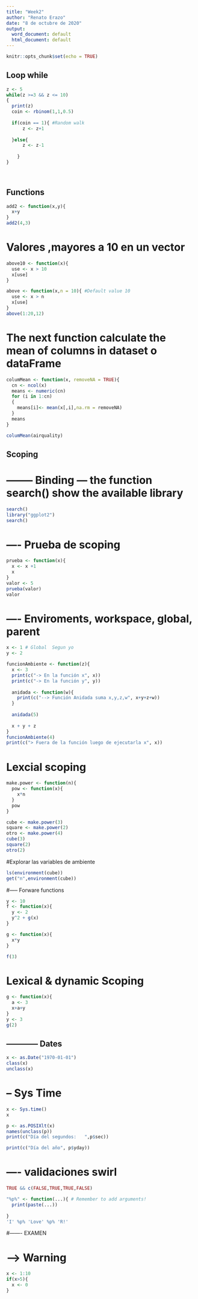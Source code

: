 ```yaml
---
title: "Week2"
author: "Renato Erazo"
date: "8 de octubre de 2020"
output:
  word_document: default
  html_document: default
---
```


```r
knitr::opts_chunk$set(echo = TRUE)
```

## Loop while

```r
z <- 5
while(z >=3 && z <= 10)
{
  print(z)
  coin <- rbinom(1,1,0.5)
  
  if(coin == 1){ #Random walk
      z <- z+1
      
  }else{
      z <- z-1  
    
    }
}
  
  
```
## Functions 

```r
add2 <- function(x,y){
  x+y
}
add2(4,3)
```
# Valores ,mayores a 10 en un vector
```r
above10 <- function(x){
  use <- x > 10
  x[use]
}

above <- function(x,n = 10){ #Default value 10
  use <- x > n
  x[use]
}
above(1:20,12)

```
# The next function calculate the mean of columns in dataset o dataFrame

```r
columMean <- function(x, removeNA = TRUE){
  cn <- ncol(x)
  means <- numeric(cn)
  for (i in 1:cn)
  {
    means[i]<- mean(x[,i],na.rm = removeNA)
  }
  means
}

columMean(airquality)

```
## Scoping 

# -------- Binding --- the function search() show the available library
```r
search()
library("ggplot2")
search()
```
# ---- Prueba de scoping
```r
prueba <- function(x){
  x <- x +1
  x
}
valor <- 5
prueba(valor)
valor
```

# ---- Enviroments, workspace, global, parent


```r
x <- 1 # Global  Segun yo
y <- 2

funcionAmbiente <- function(z){
  x <- 3
  print(c("-> En la función x", x))
  print(c("-> En la función y", y))
  
  anidada <- function(w){
    print(c("--> Función Anidada suma x,y,z,w", x+y+z+w))
  }
  
  anidada(5)
  
  x + y + z
}
funcionAmbiente(4)
print(c("> Fuera de la función luego de ejecutarla x", x))

```
# Lexcial scoping
```r
make.power <- function(n){
  pow <- function(x){
    x*n
  }
  pow
}

cube <- make.power(3)
square <- make.power(2)
otro <- make.power(4)
cube(3)
square(2)
otro(2)
```
#Explorar las variables de ambiente
```r
ls(environment(cube))
get("n",environment(cube))
```
#----- Forware functions

```r
y <- 10
f <- function(x){
  y <- 2
  y^2 + g(x)
}

g <- function(x){
  x*y
}

f(3)
```
# Lexical & dynamic Scoping

```r
g <- function(x){
  a <- 3
  x+a+y
}
y <- 3
g(2)
```
## ------------ Dates

```r
x <- as.Date("1970-01-01")
class(x)
unclass(x)

```
# -- Sys Time
```r
x <- Sys.time()
x

p <- as.POSIXlt(x)
names(unclass(p))
print(c("Día del segundos:   ",p$sec))

print(c("Día del año", p$yday))
```

# ---- validaciones swirl

```r
TRUE && c(FALSE,TRUE,TRUE,FALSE)
```
```r
"%p%" <- function(...){ # Remember to add arguments!
  print(paste(...))
  
}
'I' %p% 'Love' %p% 'R!' 

```
#------- EXAMEN

# --> Warning
```r
x <- 1:10
if(x>5){
  x <- 0
}
```

                                                        